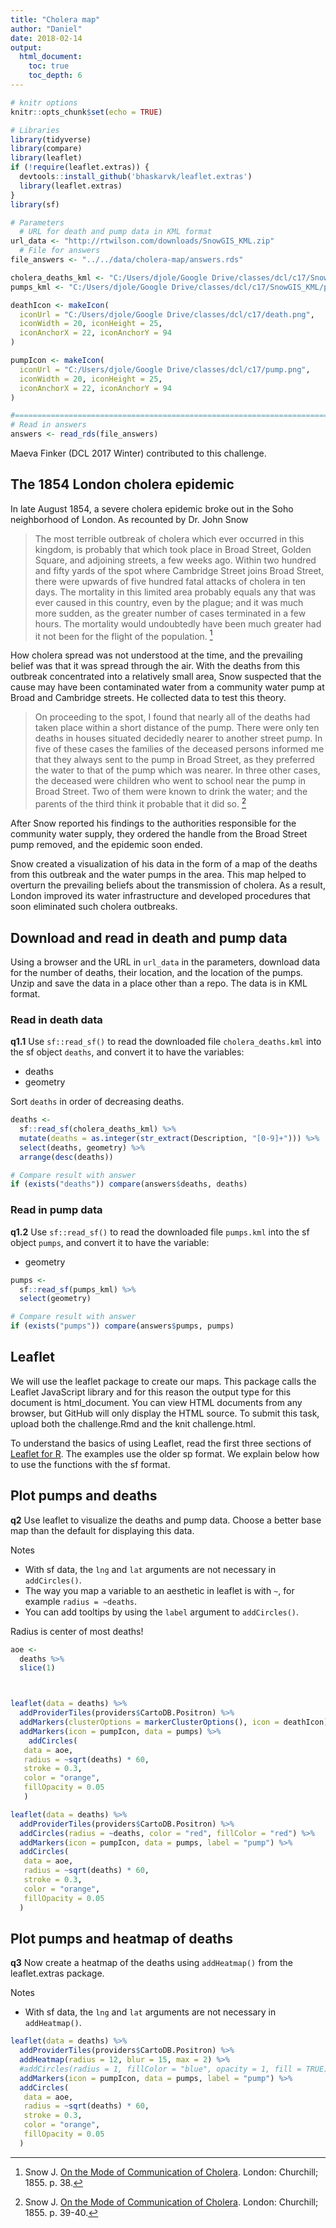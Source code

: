 ```yaml
---
title: "Cholera map"
author: "Daniel"
date: 2018-02-14
output: 
  html_document:
    toc: true
    toc_depth: 6
---
```


```r
# knitr options
knitr::opts_chunk$set(echo = TRUE)
```

```r
# Libraries
library(tidyverse)
library(compare)
library(leaflet)
if (!require(leaflet.extras)) {
  devtools::install_github('bhaskarvk/leaflet.extras')
  library(leaflet.extras)
}
library(sf)

# Parameters
  # URL for death and pump data in KML format
url_data <- "http://rtwilson.com/downloads/SnowGIS_KML.zip"
  # File for answers
file_answers <- "../../data/cholera-map/answers.rds"

cholera_deaths_kml <- "C:/Users/djole/Google Drive/classes/dcl/c17/SnowGIS_KML/cholera_deaths.kml"
pumps_kml <- "C:/Users/djole/Google Drive/classes/dcl/c17/SnowGIS_KML/pumps.kml"

deathIcon <- makeIcon(
  iconUrl = "C:/Users/djole/Google Drive/classes/dcl/c17/death.png",
  iconWidth = 20, iconHeight = 25,
  iconAnchorX = 22, iconAnchorY = 94
)

pumpIcon <- makeIcon(
  iconUrl = "C:/Users/djole/Google Drive/classes/dcl/c17/pump.png",
  iconWidth = 20, iconHeight = 25,
  iconAnchorX = 22, iconAnchorY = 94
)

#===============================================================================
# Read in answers
answers <- read_rds(file_answers)
```

Maeva Finker (DCL 2017 Winter) contributed to this challenge.

## The 1854 London cholera epidemic

In late August 1854, a severe cholera epidemic broke out in the Soho neighborhood of London. As recounted by Dr. John Snow

> The most terrible outbreak of cholera which ever occurred in this kingdom, is
> probably that which took place in Broad Street, Golden Square, and adjoining
> streets, a few weeks ago. Within two hundred and fifty yards of the spot
> where Cambridge Street joins Broad Street, there were upwards of five hundred
> fatal attacks of cholera in ten days. The mortality in this limited area
> probably equals any that was ever caused in this country, even by the plague;
> and it was much more sudden, as the greater number of cases terminated in a
> few hours. The mortality would undoubtedly have been much greater had it not
> been for the flight of the population. [^1]

How cholera spread was not understood at the time, and the prevailing belief was that it was spread through the air. With the deaths from this outbreak concentrated into a relatively small area, Snow suspected that the cause may have been contaminated water from a community water pump at Broad and Cambridge streets. He collected data to test this theory.

> On proceeding to the spot, I found that nearly all of the deaths had taken
> place within a short distance of the pump. There were only ten deaths in
> houses situated decidedly nearer to another street pump. In five of these
> cases the families of the deceased persons informed me that they always sent
> to the pump in Broad Street, as they preferred the water to that of the pump
> which was nearer. In three other cases, the deceased were children who went to
> school near the pump in Broad Street. Two of them were known to drink the
> water; and the parents of the third think it probable that it did so.
> [^2]

After Snow reported his findings to the authorities responsible for the community water supply, they ordered the handle from the Broad Street pump removed, and the epidemic soon ended.

Snow created a visualization of his data in the form of a map of the deaths from this outbreak and the water pumps in the area. This map helped to overturn the prevailing beliefs about the transmission of cholera. As a result, London improved its water infrastructure and developed procedures that soon eliminated such cholera outbreaks.

## Download and read in death and pump data

Using a browser and the URL in `url_data` in the parameters, download data for the number of deaths, their location, and the location of the pumps. Unzip and save the data in a place other than a repo. The data is in KML format.

### Read in death data

__q1.1__ Use `sf::read_sf()` to read the downloaded file `cholera_deaths.kml` into the sf object `deaths`, and convert it to have the variables:

* deaths
* geometry

Sort `deaths` in order of decreasing deaths.

```r
deaths <- 
  sf::read_sf(cholera_deaths_kml) %>%
  mutate(deaths = as.integer(str_extract(Description, "[0-9]+"))) %>%
  select(deaths, geometry) %>%
  arrange(desc(deaths))

# Compare result with answer
if (exists("deaths")) compare(answers$deaths, deaths)
```

### Read in pump data

__q1.2__ Use `sf::read_sf()` to read the downloaded file `pumps.kml` into the sf object `pumps`, and convert it to have the variable:

* geometry

```r
pumps <-
  sf::read_sf(pumps_kml) %>%
  select(geometry)

# Compare result with answer
if (exists("pumps")) compare(answers$pumps, pumps)
```

## Leaflet

We will use the leaflet package to create our maps. This package calls the Leaflet JavaScript library and for this reason the output type for this document is html_document. You can view HTML documents from any browser, but GitHub will only display the HTML source. To submit this task, upload both the challenge.Rmd and the knit challenge.html.

To understand the basics of using Leaflet, read the first three sections of [Leaflet for R](https://rstudio.github.io/leaflet/map_widget.html). The examples use the older sp format. We explain below how to use the functions with the sf format.

## Plot pumps and deaths

__q2__ Use leaflet to visualize the deaths and pump data. Choose a better base map than the default for displaying this data.

Notes

* With sf data, the `lng` and `lat` arguments are not necessary in `addCircles()`.
* The way you map a variable to an aesthetic in leaflet is with `~`, for example `radius = ~deaths`.
* You can add tooltips by using the `label` argument to `addCircles()`.

Radius is center of most deaths!
```r
aoe <- 
  deaths %>%
  slice(1)



leaflet(data = deaths) %>%
  addProviderTiles(providers$CartoDB.Positron) %>% 
  addMarkers(clusterOptions = markerClusterOptions(), icon = deathIcon) %>%
  addMarkers(icon = pumpIcon, data = pumps) %>%
    addCircles(
   data = aoe,
   radius = ~sqrt(deaths) * 60,
   stroke = 0.3,
   color = "orange",
   fillOpacity = 0.05
   )

leaflet(data = deaths) %>%
  addProviderTiles(providers$CartoDB.Positron) %>% 
  addCircles(radius = ~deaths, color = "red", fillColor = "red") %>%
  addMarkers(icon = pumpIcon, data = pumps, label = "pump") %>%
  addCircles(
   data = aoe,
   radius = ~sqrt(deaths) * 60,
   stroke = 0.3,
   color = "orange",
   fillOpacity = 0.05
  )

```


## Plot pumps and heatmap of deaths

__q3__ Now create a heatmap of the deaths using `addHeatmap()` from the leaflet.extras package.

Notes

* With sf data, the `lng` and `lat` arguments are not necessary in `addHeatmap()`.    


```r
leaflet(data = deaths) %>%
  addProviderTiles(providers$CartoDB.Positron) %>% 
  addHeatmap(radius = 12, blur = 15, max = 2) %>% 
  #addCircles(radius = 1, fillColor = "blue", opacity = 1, fill = TRUE) %>%
  addMarkers(icon = pumpIcon, data = pumps, label = "pump") %>%
  addCircles(
   data = aoe,
   radius = ~sqrt(deaths) * 60,
   stroke = 0.3,
   color = "orange",
   fillOpacity = 0.05
  )

```

[^1]: Snow J. [On the Mode of Communication of
Cholera](http://johnsnow.matrix.msu.edu/work.php?id=15-78-52).
London: Churchill; 1855. p. 38.

[^2]: Snow J. [On the Mode of Communication of
Cholera](http://johnsnow.matrix.msu.edu/work.php?id=15-78-52).
London: Churchill; 1855. p. 39-40.

